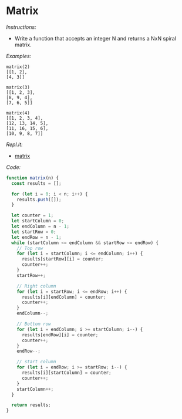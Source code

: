 # Matrix

_Instructions:_

- Write a function that accepts an integer N and returns a NxN spiral matrix.

_Examples:_

```shell
matrix(2)
[[1, 2],
[4, 3]]

matrix(3)
[[1, 2, 3],
[8, 9, 4],
[7, 6, 5]]

matrix(4)
[[1, 2, 3, 4],
[12, 13, 14, 5],
[11, 16, 15, 6],
[10, 9, 8, 7]]
```

_Repl.it:_

- <a href='https://repl.it/@rojasleon/12-matrix' target='_blank'>matrix</a>

_Code:_

```javascript
function matrix(n) {
  const results = [];

  for (let i = 0; i < n; i++) {
    results.push([]);
  }

  let counter = 1;
  let startColumn = 0;
  let endColumn = n - 1;
  let startRow = 0;
  let endRow = n - 1;
  while (startColumn <= endColumn && startRow <= endRow) {
    // Top row
    for (let i = startColumn; i <= endColumn; i++) {
      results[startRow][i] = counter;
      counter++;
    }
    startRow++;

    // Right column
    for (let i = startRow; i <= endRow; i++) {
      results[i][endColumn] = counter;
      counter++;
    }
    endColumn--;

    // Bottom row
    for (let i = endColumn; i >= startColumn; i--) {
      results[endRow][i] = counter;
      counter++;
    }
    endRow--;

    // start column
    for (let i = endRow; i >= startRow; i--) {
      results[i][startColumn] = counter;
      counter++;
    }
    startColumn++;
  }

  return results;
}
```
